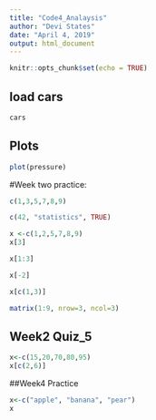```yaml
---
title: "Code4_Analaysis"
author: "Devi States"
date: "April 4, 2019"
output: html_document
---
```


```r
knitr::opts_chunk$set(echo = TRUE)
```

## load cars

```r
cars

```

## Plots

```r
plot(pressure)
```
#Week two practice: 

```r
c(1,3,5,7,8,9)

c(42, "statistics", TRUE)

x <-c(1,2,5,7,8,9)
x[3]

x[1:3]

x[-2]

x[c(1,3)]

matrix(1:9, nrow=3, ncol=3)
```

## Week2 Quiz_5

```r
x<-c(15,20,70,80,95)
x[c(2,6)]
```

##Week4 Practice
```r
x<-c("apple", "banana", "pear")
x
```

